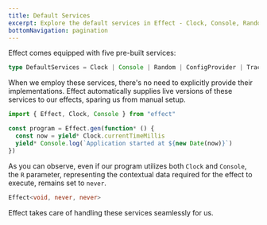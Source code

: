 ```yaml
---
title: Default Services
excerpt: Explore the default services in Effect - Clock, Console, Random, ConfigProvider, and Tracer. Learn how Effect automatically provides live versions of these services, eliminating the need for explicit implementations in your programs.
bottomNavigation: pagination
---
```


Effect comes equipped with five pre-built services:

```ts
type DefaultServices = Clock | Console | Random | ConfigProvider | Tracer
```

When we employ these services, there's no need to explicitly provide their implementations. Effect automatically supplies live versions of these services to our effects, sparing us from manual setup.

```ts twoslash
import { Effect, Clock, Console } from "effect"

const program = Effect.gen(function* () {
  const now = yield* Clock.currentTimeMillis
  yield* Console.log(`Application started at ${new Date(now)}`)
})
```

As you can observe, even if our program utilizes both `Clock` and `Console`, the `R` parameter, representing the contextual data required for the effect to execute, remains set to `never`.

```ts
Effect<void, never, never>
```

Effect takes care of handling these services seamlessly for us.

